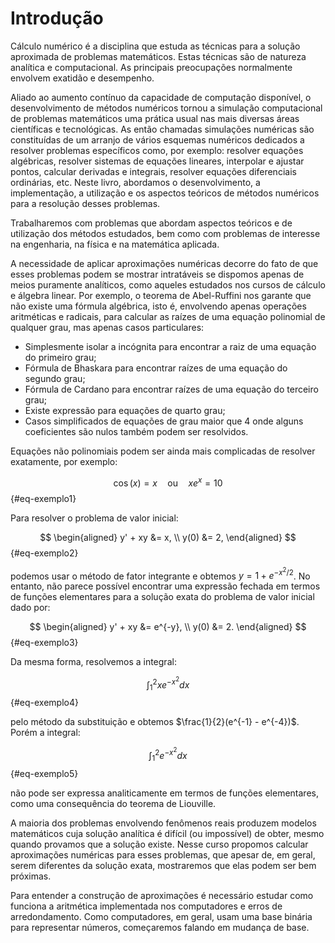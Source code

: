 # Introdução {.unnumbered}

Cálculo numérico é a disciplina que estuda as técnicas para a solução aproximada de problemas matemáticos.
Estas técnicas são de natureza analítica e computacional. As principais preocupações normalmente envolvem exatidão e desempenho.

Aliado ao aumento contínuo da capacidade de computação disponível, o desenvolvimento de métodos numéricos tornou
a simulação computacional de problemas matemáticos uma prática usual nas mais diversas áreas científicas e tecnológicas.
As então chamadas simulações numéricas são constituídas de um arranjo de vários esquemas numéricos dedicados a
resolver problemas específicos como, por exemplo: resolver equações algébricas, resolver sistemas de equações
lineares, interpolar e ajustar pontos, calcular derivadas e integrais, resolver equações diferenciais ordinárias,
etc. Neste livro, abordamos o desenvolvimento, a implementação, a utilização e os aspectos teóricos de métodos
numéricos para a resolução desses problemas.

Trabalharemos com problemas que abordam aspectos teóricos e de utilização dos métodos estudados, bem como com
problemas de interesse na engenharia, na física e na matemática aplicada.

A necessidade de aplicar aproximações numéricas decorre do fato de que esses problemas podem se mostrar
intratáveis se dispomos apenas de meios puramente analíticos, como aqueles estudados nos cursos de cálculo e
álgebra linear. Por exemplo, o teorema de Abel-Ruffini nos garante que não existe uma fórmula algébrica, isto é,
envolvendo apenas operações aritméticas e radicais, para calcular as raízes de uma equação polinomial de qualquer
grau, mas apenas casos particulares:

- Simplesmente isolar a incógnita para encontrar a raiz de uma equação do primeiro grau;
- Fórmula de Bhaskara para encontrar raízes de uma equação do segundo grau;
- Fórmula de Cardano para encontrar raízes de uma equação do terceiro grau;
- Existe expressão para equações de quarto grau;
- Casos simplificados de equações de grau maior que 4 onde alguns coeficientes são nulos também podem ser resolvidos.

Equações não polinomiais podem ser ainda mais complicadas de resolver exatamente, por exemplo:

$$
\cos(x) = x \quad \text{ou} \quad xe^x = 10
$${#eq-exemplo1}

Para resolver o problema de valor inicial:

$$
\begin{aligned}
y' + xy &= x, \\
y(0) &= 2,
\end{aligned}
$${#eq-exemplo2}

podemos usar o método de fator integrante e obtemos $y = 1 + e^{-x^2/2}$. No entanto, não parece possível encontrar uma expressão
fechada em termos de funções elementares para a solução exata do problema de valor inicial dado por:

$$
\begin{aligned}
y' + xy &= e^{-y}, \\
y(0) &= 2.
\end{aligned}
$${#eq-exemplo3}

Da mesma forma, resolvemos a integral:

$$
\int_1^2 x e^{-x^2} dx
$${#eq-exemplo4}

pelo método da substituição e obtemos $\frac{1}{2}(e^{-1} - e^{-4})$. Porém a integral:

$$
\int_1^2 e^{-x^2} dx
$${#eq-exemplo5}

não pode ser expressa analiticamente em termos de funções elementares, como uma consequência do teorema de Liouville.

A maioria dos problemas envolvendo fenômenos reais produzem modelos matemáticos cuja solução analítica é difícil (ou impossível)
de obter, mesmo quando provamos que a solução existe. Nesse curso propomos calcular aproximações numéricas para esses problemas,
que apesar de, em geral, serem diferentes da solução exata, mostraremos que elas podem ser bem próximas.

Para entender a construção de aproximações é necessário estudar como funciona a aritmética implementada nos computadores e erros
de arredondamento. Como computadores, em geral, usam uma base binária para representar números, começaremos falando em mudança de base.
